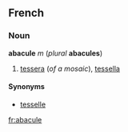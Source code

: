 ==French==
===Noun===
'''abacule''' ''m'' (''plural'' '''abacules''')

#[[tessera]] (''of a mosaic''), [[tessella]]

====Synonyms====
*[[tesselle]]

[[fr:abacule]]